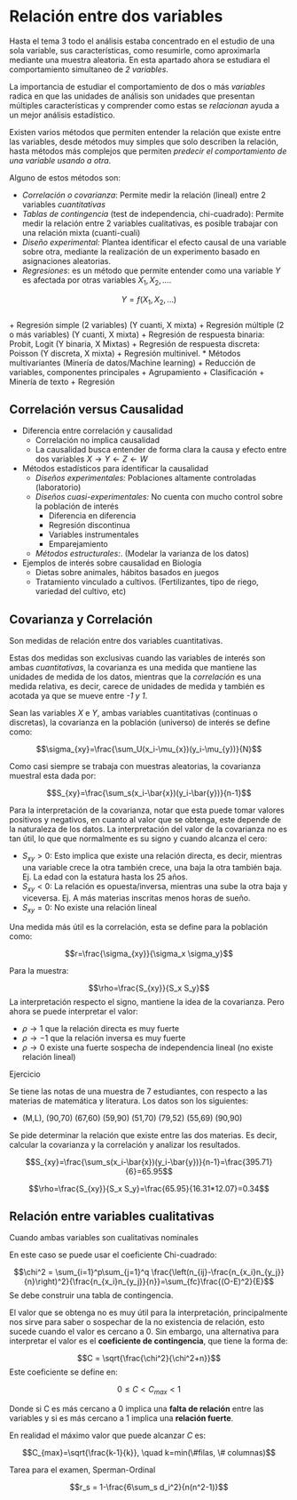 # Relación entre dos variables 

Hasta el tema 3 todo el análisis estaba concentrado en el estudio de una sola variable, sus características, como resumirle, como aproximarla mediante una muestra aleatoria. En esta apartado ahora se estudiara el comportamiento simultaneo de *2 variables*.

La importancia de estudiar el comportamiento de dos o más *variables* radica en que las unidades de análisis son unidades que presentan múltiples características y comprender como estas se *relacionan* ayuda a un mejor análisis estadístico.  

Existen varios métodos que permiten entender la relación que existe entre las variables, desde métodos muy simples que solo describen la relación, hasta métodos más complejos que permiten *predecir el comportamiento de una variable usando a otra*. 

Alguno de estos métodos son:

  * *Correlación o covarianza*: Permite medir la relación (lineal) entre 2 variables *cuantitativas* 
  * *Tablas de contingencia* (test de independencia, chi-cuadrado): Permite medir la relación entre 2 variables cualitativas, es posible trabajar con una relación mixta (cuanti-cuali)
  * *Diseño experimental:* Plantea identificar el efecto causal de una variable sobre otra, mediante la realización de un experimento basado en asignaciones aleatorias. 
  * *Regresiones*: es un método que permite entender como una variable $Y$ es afectada por otras variables $X_1,X_2, \ldots$. 
  
$$Y=f(X_1,X_2, \ldots)$$  
    + Regresión simple (2 variables) (Y cuanti, X mixta)
    + Regresión múltiple (2 o más variables) (Y cuanti, X mixta)
    + Regresión de respuesta binaria: Probit, Logit (Y binaria, X Mixtas)
    + Regresión de respuesta discreta: Poisson (Y discreta, X mixta)
    + Regresión multinivel. 
  * Métodos multivariantes (Minería de datos/Machine learning)
    + Reducción de variables, componentes principales
    + Agrupamiento
    + Clasificación
    + Minería de texto
    + Regresión

## Correlación versus Causalidad

  * Diferencia entre correlación y causalidad
    - Correlación no implica causalidad
    - La causalidad busca entender de forma clara la causa y efecto entre dos variables $X\rightarrow Y \leftarrow Z \leftarrow W$
  * Métodos estadísticos para identificar la causalidad
    - *Diseños experimentales:* Poblaciones altamente controladas (laboratorio) 
    - *Diseños cuasi-experimentales:* No cuenta con mucho control sobre la población de interés
      * Diferencia en diferencia
      * Regresión discontinua
      * Variables instrumentales
      * Emparejamiento
    - *Métodos estructurales:*. (Modelar la varianza de los datos)
  * Ejemplos de interés sobre causalidad en Biología
    - Dietas sobre animales, hábitos basados en juegos
    - Tratamiento vinculado a cultivos. (Fertilizantes, tipo de riego, variedad del cultivo, etc)
    
## Covarianza y Correlación 

Son medidas de relación entre dos variables cuantitativas. 

Estas dos medidas son exclusivas cuando las variables de interés son ambas *cuantitativas*, la covarianza es una medida que mantiene las unidades de medida de los datos, mientras que la *correlación* es una medida relativa, es decir, carece de unidades de medida y también es acotada ya que se mueve entre *-1 y 1*.

Sean las variables $X$ e $Y$, ambas variables cuantitativas (continuas o discretas), la covarianza en la población (universo) de interés se define como:

$$\sigma_{xy}=\frac{\sum_U(x_i-\mu_{x})(y_i-\mu_{y})}{N}$$

Como casi siempre se trabaja con muestras aleatorias, la covarianza muestral esta dada por:

$$S_{xy}=\frac{\sum_s(x_i-\bar{x})(y_i-\bar{y})}{n-1}$$

Para la interpretación de la covarianza, notar que esta puede tomar valores positivos y negativos, en cuanto al valor que se obtenga, este depende de la naturaleza de los datos. La interpretación del valor de la covarianza no es tan útil, lo que que normalmente es su signo y cuando alcanza el cero:

  * $S_{xy}>0$: Esto implica que existe una relación directa, es decir, mientras una variable crece la otra también crece, una baja la otra también baja. Ej. La edad con la estatura hasta los 25 años.   
  * $S_{xy}<0$: La relación es opuesta/inversa, mientras una sube la otra baja y viceversa. Ej. A más materias inscritas menos horas de sueño.
  * $S_{xy}=0$:  No existe una relación lineal

Una medida más útil es la correlación, esta se define para la población como:

$$r=\frac{\sigma_{xy}}{\sigma_x \sigma_y}$$

Para la muestra:

$$\rho=\frac{S_{xy}}{S_x S_y}$$
La interpretación respecto el signo, mantiene la idea de la covarianza. Pero ahora se puede interpretar el valor:

  * $\rho \rightarrow 1$ que la relación directa es muy fuerte
  * $\rho \rightarrow -1$ que la relación inversa es muy fuerte
  * $\rho \rightarrow 0$ existe una fuerte sospecha de independencia lineal (no existe relación lineal)

Ejercicio

Se tiene las notas de una muestra de 7 estudiantes, con respecto a las materias de matemática y literatura. Los datos son los siguientes:

  * (M,L), (90,70) (67,60) (59,90) (51,70) (79,52) (55,69) (90,90)

Se pide determinar la relación que existe entre las dos materias. Es decir, calcular la covarianza y la correlación y analizar los resultados.

$$S_{xy}=\frac{\sum_s(x_i-\bar{x})(y_i-\bar{y})}{n-1}=\frac{395.71}{6}=65.95$$

$$\rho=\frac{S_{xy}}{S_x S_y}=\frac{65.95}{16.31*12.07}=0.34$$

## Relación entre variables cualitativas

Cuando ambas variables son cualitativas nominales

En este caso se puede usar el coeficiente Chi-cuadrado:

$$\chi^2 = \sum_{i=1}^p\sum_{j=1}^q \frac{\left(n_{ij}-\frac{n_{x_i}n_{y_j}}{n}\right)^2}{\frac{n_{x_i}n_{y_j}}{n}}=\sum_{fc}\frac{(O-E)^2}{E}$$
Se debe construir una tabla de contingencia.

El valor que se obtenga no es muy útil para la interpretación, principalmente nos sirve para saber o sospechar de la no existencia de relación, esto sucede cuando el valor es cercano a 0. Sin embargo, una alternativa para interpretar el valor es el **coeficiente de contingencia**, que tiene la forma de:

$$C = \sqrt{\frac{\chi^2}{\chi^2+n}}$$
Este coeficiente se define en:

$$0\leq C < C_{max} < 1$$

Donde si C es más cercano a 0 implica una **falta de relación** entre las variables y si es más cercano a 1 implica una **relación fuerte**.

En realidad el máximo valor que puede alcanzar $C$ es:

$$C_{max}=\sqrt{\frac{k-1}{k}}, \quad k=min(\#filas, \# columnas)$$

Tarea para el examen, Sperman-Ordinal

$$r_s = 1-\frac{6\sum_s d_i^2}{n(n^2-1)}$$
